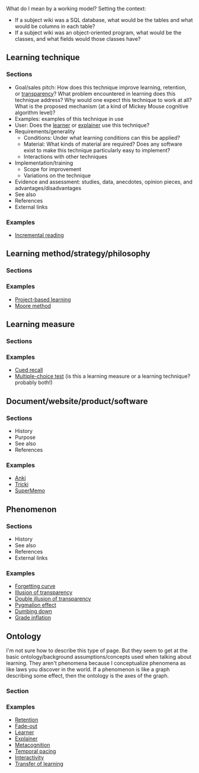 What do I mean by a working model? Setting the context:

* If a subject wiki was a SQL database, what would be the tables and what would be columns in each table?
* If a subject wiki was an object-oriented program, what would be the classes, and what fields would those classes have?

==Learning technique==

===Sections===

* Goal/sales pitch: How does this technique improve learning, retention, or [[illusion of transparency|transparency]]? What problem encountered in learning does this technique address? Why would one expect this technique to work at all? What is the proposed mechanism (at a kind of Mickey Mouse cognitive algorithm level)?
* Examples: examples of this technique in use
* User: Does the [[learner]] or [[explainer]] use this technique?
* Requirements/generality
** Conditions: Under what learning conditions can this be applied?
** Material: What kinds of material are required? Does any software exist to make this technique particularly easy to implement?
** Interactions with other techniques
* Implementation/training
** Scope for improvement
** Variations on the technique
* Evidence and assessment: studies, data, anecdotes, opinion pieces, and advantages/disadvantages
* See also
* References
* External links

===Examples===

* [[Incremental reading]]

==Learning method/strategy/philosophy==

===Sections===
===Examples===

* [[Project-based learning]]
* [[Moore method]]

==Learning measure==

===Sections===

===Examples===

* [[Cued recall]]
* [[Multiple-choice test]] (is this a learning measure or a learning technique? probably both!)

==Document/website/product/software==

===Sections===

* History
* Purpose
* See also
* References

===Examples===

* [[Anki]]
* [[Tricki]]
* [[SuperMemo]]

==Phenomenon==

===Sections===

* History
* See also
* References
* External links

===Examples===

* [[Forgetting curve]]
* [[Illusion of transparency]]
* [[Double illusion of transparency]]
* [[Pygmalion effect]]
* [[Dumbing down]]
* [[Grade inflation]]

==Ontology==

I'm not sure how to describe this type of page. But they seem to get at the basic ontology/background assumptions/concepts used when talking about learning. They aren't phenomena because I conceptualize phenomena as like laws you discover in the world. If a phenomenon is like a graph describing some effect, then the ontology is the axes of the graph.

===Section===
===Examples===

* [[Retention]]
* [[Fade-out]]
* [[Learner]]
* [[Explainer]]
* [[Metacognition]]
* [[Temporal pacing]]
* [[Interactivity]]
* [[Transfer of learning]]
